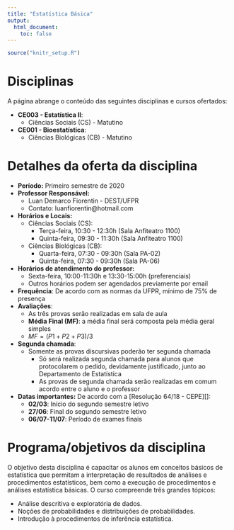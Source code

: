 ```yaml
---
title: "Estatística Básica"
output: 
  html_document:
    toc: false
---
```


```r
source("knitr_setup.R")
```


 <!-- <div class="alert alert-danger" role="alert"> -->
 <!-- </div> -->

# Disciplinas

A página abrange o conteúdo das seguintes disciplinas e cursos ofertados:

- **CE003 - Estatística II**:
  - Ciências Sociais (CS) - Matutino
- **CE001 - Bioestatística**:
  - Ciências Biológicas (CB) - Matutino

# Detalhes da oferta da disciplina

- **Período:** Primeiro semestre de 2020
- **Professor Responsável:**
    - Luan Demarco Fiorentin - DEST/UFPR
    - Contato: luanfiorentin@hotmail.com
- **Horários e Locais:**
  - Ciências Sociais (CS):
    - Terça-feira, 10:30 - 12:30h (Sala Anfiteatro 1100)
    - Quinta-feira, 09:30 - 11:30h (Sala Anfiteatro 1100)
  - Ciências Biológicas (CB):
    - Quarta-feira, 07:30 - 09:30h (Sala PA-02)
    - Quinta-feira, 07:30 - 09:30h (Sala PA-06)
- **Horários de atendimento do professor:**
    - Sexta-feira, 10:00-11:30h e 13:30-15:00h (preferenciais) 
    - Outros horários podem ser agendados previamente por email
- **Frequência**: De acordo com as normas da UFPR, mínimo de 75% de presença
- **Avaliações**:
  - As três provas serão realizadas em sala de aula
  - **Média Final (MF)**: a média final será composta pela média geral simples
  - $MF = (P1 + P2 + P3) / 3$
- **Segunda chamada**:
  - Somente as provas discursivas poderão ter segunda chamada
    - Só será realizada segunda chamada para alunos que protocolarem o
      pedido, devidamente justificado, junto ao Departamento de
      Estatística
    - As provas de segunda chamada serão realizadas em comum acordo entre 
      o aluno e o professor
- **Datas importantes:** De acordo com a [Resolução 64/18 - CEPE][]:
    - **02/03**: Início do segundo semestre letivo
    - **27/06**: Final do segundo semestre letivo
    - **06/07-11/07**: Período de exames finais

# Programa/objetivos da disciplina

O objetivo desta disciplina é capacitar os alunos em conceitos básicos
de estatística que permitam a interpretação de resultados de análises e
procedimentos estatísticos, bem como a execução de procedimentos e 
análises estatística básicas. O curso compreende três grandes tópicos:

- Análise descritiva e exploratória de dados.
- Noções de probabilidades e distribuições de probabilidades.
- Introdução à procedimentos de inferência estatística.

<!-- links -->

[Resolução 24/19 - CEPE]: http://www.est.ufpr.br/arquivos/cepe-24.19.pdf